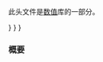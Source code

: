 {{cpp/header/title|cmath}}
{{cpp/header/navbar}}
{{cpp/header/c}}

此头文件是[[cpp/numeric|数值]]库的一部分。

{{dsc begin}}
{{dsc h1|类型}}
{{dsc inc|cpp/numeric/math/dsc float_t}}
{{dsc inc|cpp/numeric/math/dsc double_t}}

{{dsc h1|宏}}
{{dsc inc|cpp/numeric/math/dsc HUGE_VAL}}}
{{dsc inc|cpp/numeric/math/dsc INFINITY}}}
{{dsc inc|cpp/numeric/math/dsc NAN}}}
{{dsc inc|cpp/numeric/math/dsc math_errhandling}}
{{dsc h2 |分类}}
{{dsc inc|cpp/numeric/math/dsc FP_categories}}

{{dsc h1|函数}}
{{dsc h2 |基本运算}}
{{dsc inc|cpp/numeric/math/dsc fabs}}
{{dsc inc|cpp/numeric/math/dsc fmod}}
{{dsc inc|cpp/numeric/math/dsc remainder}}
{{dsc inc|cpp/numeric/math/dsc remquo}}
{{dsc inc|cpp/numeric/math/dsc fma}}
{{dsc inc|cpp/numeric/math/dsc fmax}}
{{dsc inc|cpp/numeric/math/dsc fmin}}
{{dsc inc|cpp/numeric/math/dsc fdim}}
{{dsc inc|cpp/numeric/math/dsc fnan}}

{{dsc h2 |线性插值}}
{{dsc inc|cpp/numeric/dsc lerp}}

{{dsc h2 |指数函数}}
{{dsc inc|cpp/numeric/math/dsc exp}}
{{dsc inc|cpp/numeric/math/dsc exp2}}
{{dsc inc|cpp/numeric/math/dsc expm1}}
{{dsc inc|cpp/numeric/math/dsc log}}
{{dsc inc|cpp/numeric/math/dsc log10}}
{{dsc inc|cpp/numeric/math/dsc log2}}
{{dsc inc|cpp/numeric/math/dsc log1p}}

{{dsc h2 |幂函数}}
{{dsc inc|cpp/numeric/math/dsc pow}}
{{dsc inc|cpp/numeric/math/dsc sqrt}}
{{dsc inc|cpp/numeric/math/dsc cbrt}}
{{dsc inc|cpp/numeric/math/dsc hypot}}

{{dsc h2 |三角函数}}
{{dsc inc|cpp/numeric/math/dsc sin}}
{{dsc inc|cpp/numeric/math/dsc cos}}
{{dsc inc|cpp/numeric/math/dsc tan}}
{{dsc inc|cpp/numeric/math/dsc asin}}
{{dsc inc|cpp/numeric/math/dsc acos}}
{{dsc inc|cpp/numeric/math/dsc atan}}
{{dsc inc|cpp/numeric/math/dsc atan2}}

{{dsc h2 |双曲函数}}
{{dsc inc|cpp/numeric/math/dsc sinh}}
{{dsc inc|cpp/numeric/math/dsc cosh}}
{{dsc inc|cpp/numeric/math/dsc tanh}}
{{dsc inc|cpp/numeric/math/dsc asinh}}
{{dsc inc|cpp/numeric/math/dsc acosh}}
{{dsc inc|cpp/numeric/math/dsc atanh}}

{{dsc h2 |误差与伽马函数}}
{{dsc inc|cpp/numeric/math/dsc erf}}
{{dsc inc|cpp/numeric/math/dsc erfc}}
{{dsc inc|cpp/numeric/math/dsc tgamma}}
{{dsc inc|cpp/numeric/math/dsc lgamma}}

{{dsc h2 |临近整数的浮点数运算}}
{{dsc inc|cpp/numeric/math/dsc ceil}}
{{dsc inc|cpp/numeric/math/dsc floor}}
{{dsc inc|cpp/numeric/math/dsc trunc}}
{{dsc inc|cpp/numeric/math/dsc round}}
{{dsc inc|cpp/numeric/math/dsc nearbyint}}
{{dsc inc|cpp/numeric/math/dsc rint}}

{{dsc h2 |浮点数操纵函数}}
{{dsc inc|cpp/numeric/math/dsc frexp}}
{{dsc inc|cpp/numeric/math/dsc ldexp}}
{{dsc inc|cpp/numeric/math/dsc modf}}
{{dsc inc|cpp/numeric/math/dsc scalbn}}
{{dsc inc|cpp/numeric/math/dsc ilogb}}
{{dsc inc|cpp/numeric/math/dsc logb}}
{{dsc inc|cpp/numeric/math/dsc nextafter}}
{{dsc inc|cpp/numeric/math/dsc copysign}}

{{dsc h2 |分类与比较}}
{{dsc inc|cpp/numeric/math/dsc fpclassify}}
{{dsc inc|cpp/numeric/math/dsc isfinite}}
{{dsc inc|cpp/numeric/math/dsc isinf}}
{{dsc inc|cpp/numeric/math/dsc isnan}}
{{dsc inc|cpp/numeric/math/dsc isnormal}}
{{dsc inc|cpp/numeric/math/dsc signbit}}

{{dsc inc|cpp/numeric/math/dsc isgreater}}
{{dsc inc|cpp/numeric/math/dsc isgreaterequal}}
{{dsc inc|cpp/numeric/math/dsc isless}}
{{dsc inc|cpp/numeric/math/dsc islessequal}}
{{dsc inc|cpp/numeric/math/dsc islessgreater}}
{{dsc inc|cpp/numeric/math/dsc isunordered}}

{{dsc h2 |数学特殊函数}}
{{dsc inc|cpp/numeric/special functions/dsc assoc_laguerre}}
{{dsc inc|cpp/numeric/special functions/dsc assoc_legendre}}
{{dsc inc|cpp/numeric/special functions/dsc beta}}
{{dsc inc|cpp/numeric/special functions/dsc comp_ellint_1}}
{{dsc inc|cpp/numeric/special functions/dsc comp_ellint_2}}
{{dsc inc|cpp/numeric/special functions/dsc comp_ellint_3}}
{{dsc inc|cpp/numeric/special functions/dsc cyl_bessel_i}}
{{dsc inc|cpp/numeric/special functions/dsc cyl_bessel_j}}
{{dsc inc|cpp/numeric/special functions/dsc cyl_bessel_k}}
{{dsc inc|cpp/numeric/special functions/dsc cyl_neumann}}
{{dsc inc|cpp/numeric/special functions/dsc ellint_1}}
{{dsc inc|cpp/numeric/special functions/dsc ellint_2}}
{{dsc inc|cpp/numeric/special functions/dsc ellint_3}}
{{dsc inc|cpp/numeric/special functions/dsc expint}}
{{dsc inc|cpp/numeric/special functions/dsc hermite}}
{{dsc inc|cpp/numeric/special functions/dsc legendre}}
{{dsc inc|cpp/numeric/special functions/dsc laguerre}}
{{dsc inc|cpp/numeric/special functions/dsc riemann_zeta}}
{{dsc inc|cpp/numeric/special functions/dsc sph_bessel}}
{{dsc inc|cpp/numeric/special functions/dsc sph_legendre}}
{{dsc inc|cpp/numeric/special functions/dsc sph_neumann}}
{{dsc end}}

===概要===
{{cpp/synopsis/cmath}}

{{langlinks|en|es|ja}}